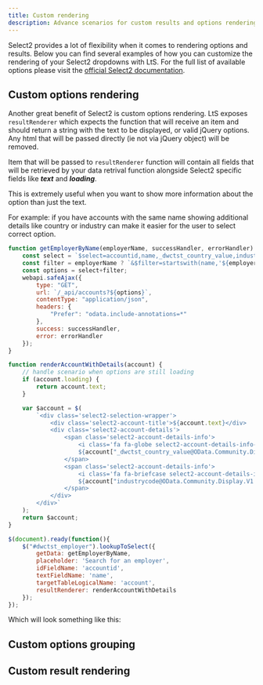 ```yaml
---
title: Custom rendering
description: Advance scenarios for custom results and options rendering
---
```



Select2 provides a lot of flexibility when it comes to rendering options and results. Below you can find several examples of how you can customize the rendering of your Select2 dropdowns with LtS. For the full list of available options please visit the [official Select2 documentation](https://select2.org/).

## Custom options rendering

Another great benefit of Select2 is custom options rendering. LtS exposes `resultRenderer` which expects the function that will receive an item and should return a string with the text to be displayed, or valid jQuery options. Any html that will be passed directly (ie not via jQuery object) will be removed.

Item that will be passed to `resultRenderer` function will contain all fields that will be retrieved by your data retrival function alongside Select2 specific fields like ***text*** and ***loading***.

This is extremely useful when you want to show more information about the option than just the text. 

For example: if you have accounts with the same name showing additional details like country or industry can make it easier for the user to select correct option.

```js
function getEmployerByName(employerName, successHandler, errorHandler) {
    const select = `$select=accountid,name,_dwctst_country_value,industrycode&$orderby=name asc`;
    const filter = employerName ? `&$filter=startswith(name,'${employerName}')` : "";
    const options = select+filter;
    webapi.safeAjax({
        type: "GET",
        url: `/_api/accounts?${options}`,
        contentType: "application/json",
        headers: {
            "Prefer": "odata.include-annotations=*"
        },
        success: successHandler,
        error: errorHandler
    });
}

function renderAccountWithDetails(account) {
    // handle scenario when options are still loading
    if (account.loading) {
        return account.text;
    }

    var $account = $(
        `<div class='select2-selection-wrapper'>
            <div class='select2-account-title'>${account.text}</div>
            <div class='select2-account-details'>
                <span class='select2-account-details-info'>
                    <i class='fa fa-globe select2-account-details-info-icon'></i>
                    ${account["_dwctst_country_value@OData.Community.Display.V1.FormattedValue"]}
                </span>
                <span class='select2-account-details-info'>
                    <i class='fa fa-briefcase select2-account-details-info-icon'></i>
                    ${account["industrycode@OData.Community.Display.V1.FormattedValue"]}
                </span>
            </div>
        </div>`
    );
    return $account;
}

$(document).ready(function(){
    $("#dwctst_employer").lookupToSelect({
        getData: getEmployerByName,
        placeholder: 'Search for an employer',
        idFieldName: 'accountid',
        textFieldName: 'name',
        targetTableLogicalName: 'account',
        resultRenderer: renderAccountWithDetails
    });
});
```

Which will look something like this:

<Select2CustomRendering label="Employer"/>

## Custom options grouping

<Select2CustomGrouping label="States"/>

## Custom result rendering



